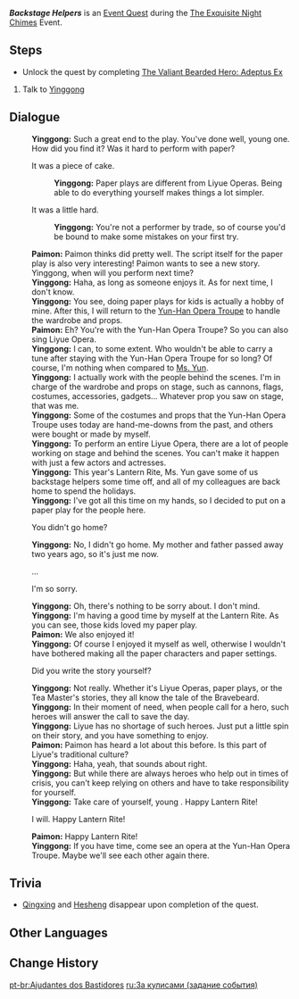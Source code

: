 {{Quest Infobox
|id            = 71516
|image         = Event Quest Backstage Helpers.png
|type          = World
|event_name    = The Exquisite Night Chimes
|requirement   = Complete all challenges in the [[The Exquisite Night Chimes/Paper Theater|Paper Theater]] subevent
|characters    = Paimon; Traveler; Yinggong
|startLocation = [[Liyue Harbor]], [[Liyue]]
|region        = Liyue
|area          = Sea of Clouds
|subarea       = Liyue Harbor
|prev          = A Few Words in the Foreground
|next          = 
|rewards       = Mora*10,000;Adventurer's Experience*4
}}
'''''Backstage Helpers''''' is an [[Event Quest]] during the [[The Exquisite Night Chimes]] Event.

==Steps==
* Unlock the quest by completing [[The Exquisite Night Chimes/Paper Theater#IV: The Valiant Bearded Hero: Adeptus Ex|The Valiant Bearded Hero: Adeptus Ex]]
# Talk to [[Yinggong]]

==Dialogue==
{{Quest Description|Thanks to you, the performance of Homeward, Bravebeard went smoothly, but it seems that Yinggong has something to say to you...}}
{{Dialogue Start}}
:'''Yinggong:''' Such a great end to the play. You've done well, young one. How did you find it? Was it hard to perform with paper?
:{{DIcon}} It was a piece of cake.
::'''Yinggong:''' Paper plays are different from Liyue Operas. Being able to do everything yourself makes things a lot simpler.
:{{DIcon}} It was a little hard.
::'''Yinggong:''' You're not a performer by trade, so of course you'd be bound to make some mistakes on your first try.
:'''Paimon:''' Paimon thinks {{Traveler}} did pretty well. The script itself for the paper play is also very interesting! Paimon wants to see a new story. Yinggong, when will you perform next time?
:'''Yinggong:''' Haha, as long as someone enjoys it. As for next time, I don't know.
:'''Yinggong:''' You see, doing paper plays for kids is actually a hobby of mine. After this, I will return to the [[Yun-Han Opera Troupe]] to handle the wardrobe and props.
:'''Paimon:''' Eh? You're with the Yun-Han Opera Troupe? So you can also sing Liyue Opera.
:'''Yinggong:''' I can, to some extent. Who wouldn't be able to carry a tune after staying with the Yun-Han Opera Troupe for so long? Of course, I'm nothing when compared to [[Yun Jin|Ms. Yun]].
:'''Yinggong:''' I actually work with the people behind the scenes. I'm in charge of the wardrobe and props on stage, such as cannons, flags, costumes, accessories, gadgets... Whatever prop you saw on stage, that was me.
:'''Yinggong:''' Some of the costumes and props that the Yun-Han Opera Troupe uses today are hand-me-downs from the past, and others were bought or made by myself.
:'''Yinggong:''' To perform an entire Liyue Opera, there are a lot of people working on stage and behind the scenes. You can't make it happen with just a few actors and actresses.
:'''Yinggong:''' This year's Lantern Rite, Ms. Yun gave some of us backstage helpers some time off, and all of my colleagues are back home to spend the holidays.
:'''Yinggong:''' I've got all this time on my hands, so I decided to put on a paper play for the people here.
:{{DIcon}} You didn't go home?
:'''Yinggong:''' No, I didn't go home. My mother and father passed away two years ago, so it's just me now.
:{{DIcon}} ...
:{{DIcon}} I'm so sorry.
:'''Yinggong:''' Oh, there's nothing to be sorry about. I don't mind.
:'''Yinggong:''' I'm having a good time by myself at the Lantern Rite. As you can see, those kids loved my paper play.
:'''Paimon:''' We also enjoyed it!
:'''Yinggong:''' Of course I enjoyed it myself as well, otherwise I wouldn't have bothered making all the paper characters and paper settings.
:{{DIcon}} Did you write the story yourself?
:'''Yinggong:''' Not really. Whether it's Liyue Operas, paper plays, or the Tea Master's stories, they all know the tale of the Bravebeard.
:'''Yinggong:''' In their moment of need, when people call for a hero, such heroes will answer the call to save the day.
:'''Yinggong:''' Liyue has no shortage of such heroes. Just put a little spin on their story, and you have something to enjoy.
:'''Paimon:''' Paimon has heard a lot about this before. Is this part of Liyue's traditional culture?
:'''Yinggong:''' Haha, yeah, that sounds about right.
:'''Yinggong:''' But while there are always heroes who help out in times of crisis, you can't keep relying on others and have to take responsibility for yourself.
:'''Yinggong:''' Take care of yourself, young {{MC|m=man|f=lady}}. Happy Lantern Rite!
:{{DIcon}} I will. Happy Lantern Rite!
:'''Paimon:''' Happy Lantern Rite!
:'''Yinggong:''' If you have time, come see an opera at the Yun-Han Opera Troupe. Maybe we'll see each other again there.
{{Dialogue End}}

==Trivia==
* [[Qingxing]] and [[Hesheng]] disappear upon completion of the quest.

==Other Languages==
{{Other Languages
|en      = Backstage Helpers
|zhs     = 幕后人
|zhs_rm  = Mùhòu-rén
|zht     = 幕後人
|zht_rm  = Mùhòu-rén
|zh_tl   = The Person Behind the Stage
|ja      = 舞台の裏方
|ja_rm   = Butai no Urakata
|ja_tl   = Stagehands
|ko      = 무대 뒤의 연출가
|ko_rm   = Mudae Dwi-ui Yeonchulga
|ko_tl   = Backstage Director
|es      = El empleado invisible
|es_tl   = The Invisible Employee
|fr      = Aides en coulisse
|fr_tl   = Backstage Helpers 
|ru      = За кулисами
|ru_tl   = Behind the Scenes
|th      = ผู้อยู่เบื้องหลังฉาก
|th_rm   = 
|th_tl   = 
|vi      = Người Sau Hậu Trường
|vi_tl   = 
|de      = Wer hinter der Bühne steht
|de_tl   = Who Stands Backstage
|id      = Asisten di Belakang Layar
|id_tl   = Assistant Behind the Scene
|pt      = Ajudantes dos Bastidores
|pt_tl   = 
|tr      = Sahne Arkası Yardımcıları
|tr_tl   = 
|it      = Assistenti dietro le quinte
|it_tl   = Assistants Behind the Scenes
}}

==Change History==
{{Change History|3.4}}

[[pt-br:Ajudantes dos Bastidores]]
[[ru:За кулисами (задание события)]]